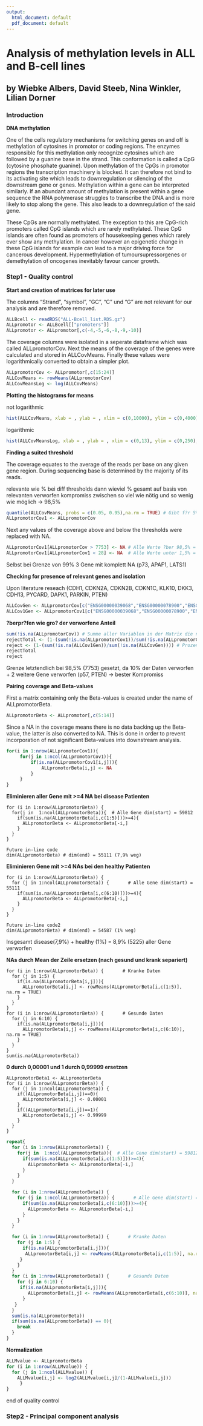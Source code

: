 ```yaml
---
output:
  html_document: default
  pdf_document: default
---
```

# **Analysis of methylation levels in ALL and B-cell lines**

## by Wiebke Albers, David Steeb, Nina Winkler, Lilian Dorner

### Introduction

**DNA methylation**

One of the cells regulatory mechanisms for switching genes on and off is methylation of cytosines in promotor or coding regions. The enzymes responsible for this methylation only recognize cytosines which are followed by a guanine base in the strand. This conformation is called a CpG (cytosine phosphate guanine). Upon methylation of the CpGs in promotor regions the transcription machinery is blocked. It can therefore not bind to its activating site which leads to downregulation or silencing of the downstream gene or genes. Methylation within a gene can be interpreted similarly. If an abundant amount of methylation is present within a gene sequence the RNA polymerase struggles to transcribe the DNA and is more likely to stop along the gene. This also leads to a downregulation of the said gene.

These CpGs are normally methylated. The exception to this are CpG-rich promoters called CpG islands which are rarely methylated. These CpG islands are often found as promoters of housekeeping genes which rarely ever show any methylation. In cancer however an epigenetic change in these CpG islands for example can lead to a major driving force for cancerous development. Hypermethylation of tumoursupressorgenes or demethylation of oncogenes inevitably favour cancer growth.

### Step1 - Quality control

**Start and creation of matrices for later use**

The columns "Strand", "symbol", "GC", "C" und "G" are not relevant for our analysis and are therefore removed.
```r
ALLBcell <- readRDS("ALL-Bcell_list.RDS.gz")
ALLpromotor <- ALLBcell[["promoters"]] 
ALLpromotor <- ALLpromotor[,c(-4,-5,-6,-8,-9,-10)]
```

The coverage columns were isolated in a seperate dataframe which was called ALLpromotorCov. Next the means of the coverage of the genes were calculated and stored in ALLCovMeans. Finally these values were logarithmically converted to obtain a simpler plot.
```r
ALLpromotorCov <- ALLpromotor[,c(15:24)]
ALLCovMeans <- rowMeans(ALLpromotorCov)
ALLCovMeansLog <- log(ALLCovMeans)
```


**Plotting the histograms for means**

not logarithmic
```r
hist(ALLCovMeans, xlab = , ylab = , xlim = c(0,10000), ylim = c(0,4000), breaks = 1000, lwd = 1)
```

logarithmic
```r
hist(ALLCovMeansLog, xlab = , ylab = , xlim = c(0,13), ylim = c(0,250), breaks = 1000, lwd = 1)
```


**Finding a suited threshold**

The coverage equates to the average of the reads per base on any given gene region. During sequencing base is determined by the majority of its reads. 

relevante wie % bei diff thresholds 
dann wieviel % gesamt auf basis von relevanten verworfen
kompromiss zwischen so viel wie nötig und so wenig wie möglich -> 98,5%

```r
quantile(ALLCovMeans, probs = c(0.05, 0.95),na.rm = TRUE) # Gibt f?r 5% 139, f?r 95% 5957 -> 5% zu hohe Grenze 
ALLpromotorCov1 <- ALLpromotorCov 
```

Next any values of the coverage above and below the thresholds were replaced with NA.
```r
ALLpromotorCov1[ALLpromotorCov > 7753] <- NA # Alle Werte ?ber 98,5% = NA
ALLpromotorCov1[ALLpromotorCov1 < 28] <- NA  # Alle Werte unter 1,5% = NA
```

Selbst bei Grenze von 99% 3 Gene mit komplett NA (p73, APAF1, LATS1) 

**Checking for presence of relevant genes and isolation**

Upon literature reseach (CDH1, CDKN2A, CDKN2B, CDKN1C, KLK10, DKK3, CDH13, PYCARD, DAPK1, PARKIN, PTEN)
```r
ALLCovGen <- ALLpromotorCov[c("ENSG00000039068","ENSG00000078900","ENSG00000147889","ENSG00000147883","ENSG00000129757","ENSG00000129451","ENSG00000050165","ENSG00000140945","ENSG00000103490","ENSG00000120868","ENSG00000196730","ENSG00000185345","ENSG00000131023","ENSG00000171862"),]
ALLCov1Gen <- ALLpromotorCov1[c("ENSG00000039068","ENSG00000078900","ENSG00000147889","ENSG00000147883","ENSG00000129757","ENSG00000129451","ENSG00000050165","ENSG00000140945","ENSG00000103490","ENSG00000120868","ENSG00000196730","ENSG00000185345","ENSG00000131023","ENSG00000171862"),] 
```

**?berpr?fen wie gro? der verworfene Anteil**
```r
sum(!is.na(ALLpromotorCov)) # Summe aller Variablen in der Matrix die nicht NAs sind
rejectTotal <- (1-(sum(!is.na(ALLpromotorCov1))/sum(!is.na(ALLpromotorCov)))) # Prozentsatz der verworfenen Daten insgesammt
reject <- (1-(sum(!is.na(ALLCov1Gen))/sum(!is.na(ALLCovGen)))) # Prozentsatz der verworfenen Daten relevanter Gene
rejectTotal
reject
```

Grenze letztendlich bei 98,5% (7753) gesetzt, da 10% der Daten verworfen + 2 weitere Gene verworfen (p57, PTEN) -> bester Kompromiss


**Pairing coverage and Beta-values**

First a matrix containing only the Beta-values is created under the name of ALLpromotorBeta.
```r
ALLpromotorBeta <- ALLpromotor[,c(5:14)]
```

Since a NA in the coverage means there is no data backing up the Beta-value, the latter is also converted to NA. This is done in order to prevent incorporation of not significant Beta-values into downstream analysis.
```r
for(i in 1:nrow(ALLpromotorCov1)){
     for(j in 1:ncol(ALLpromotorCov1)){
         if(is.na(ALLpromotorCov1[i,j])){
             ALLpromotorBeta[i,j] <- NA
         }
     } 
}
```

**Eliminieren aller Gene mit >=4 NA bei disease Patienten**
```
for (i in 1:nrow(ALLpromotorBeta)) {
  for(j in  1:ncol(ALLpromotorBeta)){  # Alle Gene dim(start) = 59812
    if(sum(is.na(ALLpromotorBeta[i,c(1:5)]))>=4){
      ALLpromotorBeta <- ALLpromotorBeta[-i,]
    }
  }
}
```

```
Future in-line code
dim(ALLpromotorBeta) # dim(end) = 55111 (7,9% weg)
```


**Eliminieren Gene mit >=4 NAs bei den healthy Patienten**
```
for (i in 1:nrow(ALLpromotorBeta)) {
  for (j in 1:ncol(ALLpromotorBeta)) {       # Alle Gene dim(start) = 55111
    if(sum(is.na(ALLpromotorBeta[i,c(6:10)]))>=4){
      ALLpromotorBeta <- ALLpromotorBeta[-i,]
    }
  }
}
```

```
Future in-line code2
dim(ALLpromotorBeta) # dim(end) = 54587 (1% weg)
```

Insgesamt disease(7,9%) + healthy (1%) = 8,9% (5225) aller Gene verworfen 

**NAs durch Mean der Zeile ersetzen (nach gesund und krank separiert)**
```
for (i in 1:nrow(ALLpromotorBeta)) {       # Kranke Daten
  for (j in 1:5) {
    if(is.na(ALLpromotorBeta[i,j])){
      ALLpromotorBeta[i,j] <- rowMeans(ALLpromotorBeta[i,c(1:5)], na.rm = TRUE) 
    }
  }
}
for (i in 1:nrow(ALLpromotorBeta)) {       # Gesunde Daten
  for (j in 6:10) {
    if(is.na(ALLpromotorBeta[i,j])){
      ALLpromotorBeta[i,j] <- rowMeans(ALLpromotorBeta[i,c(6:10)], na.rm = TRUE) 
    }
  }
}
sum(is.na(ALLpromotorBeta))
```

**0 durch 0,00001 und 1 durch 0,99999 ersetzen**
```
ALLpromotorBeta1 <- ALLpromotorBeta
for (i in 1:nrow(ALLpromotorBeta)) {       
  for (j in 1:ncol(ALLpromotorBeta)) {
    if((ALLpromotorBeta[i,j])==0){
      ALLpromotorBeta[i,j] <- 0.00001 
    }
    if((ALLpromotorBeta[i,j])==1){
      ALLpromotorBeta[i,j] <- 0.99999
    }
  }
}
```

```r
repeat{
  for (i in 1:nrow(ALLpromotorBeta)) {
    for(j in  1:ncol(ALLpromotorBeta)){  # Alle Gene dim(start) = 59812
      if(sum(is.na(ALLpromotorBeta[i,c(1:5)]))>=4){
        ALLpromotorBeta <- ALLpromotorBeta[-i,]
      }
    }
  }

  for (i in 1:nrow(ALLpromotorBeta)) {
    for (j in 1:ncol(ALLpromotorBeta)) {       # Alle Gene dim(start) = 55111
      if(sum(is.na(ALLpromotorBeta[i,c(6:10)]))>=4){
        ALLpromotorBeta <- ALLpromotorBeta[-i,]
      }
    }
  }

  for (i in 1:nrow(ALLpromotorBeta)) {       # Kranke Daten
    for (j in 1:5) {
      if(is.na(ALLpromotorBeta[i,j])){
       ALLpromotorBeta[i,j] <- rowMeans(ALLpromotorBeta[i,c(1:5)], na.rm = TRUE) 
     }
    }
  }
  for (i in 1:nrow(ALLpromotorBeta)) {       # Gesunde Daten
    for (j in 6:10) {
     if(is.na(ALLpromotorBeta[i,j])){
        ALLpromotorBeta[i,j] <- rowMeans(ALLpromotorBeta[i,c(6:10)], na.rm = TRUE) 
      }
   }
  }
  sum(is.na(ALLpromotorBeta))
  if(sum(is.na(ALLpromotorBeta)) == 0){
    break
  }
}
```


**Normalization**
```r
ALLMvalue <- ALLpromotorBeta                 
for (i in 1:nrow(ALLMvalue)) {
  for (j in 1:ncol(ALLMvalue)) {
    ALLMvalue[i,j] <- log2(ALLMvalue[i,j]/(1-ALLMvalue[i,j]))
     }
}
```

end of quality control

### Step2 - Principal component analysis

